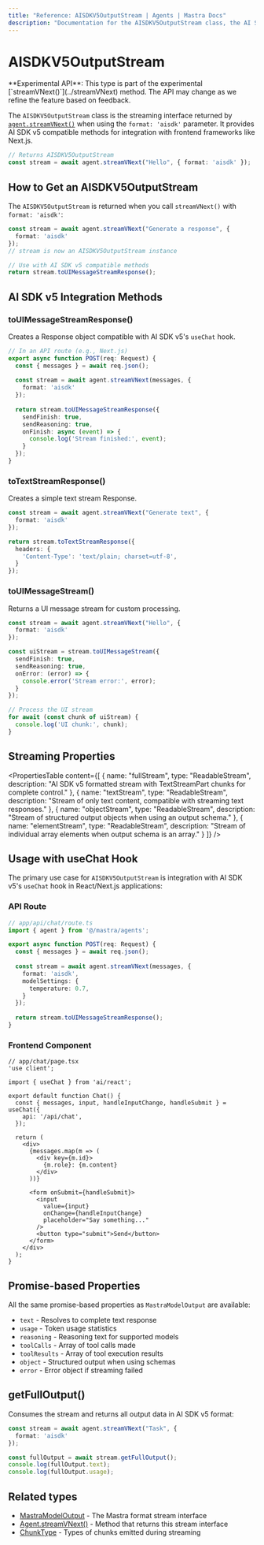 ```yaml
---
title: "Reference: AISDKV5OutputStream | Agents | Mastra Docs"
description: "Documentation for the AISDKV5OutputStream class, the AI SDK v5 compatible streaming interface returned by agent.streamVNext() when using format: 'aisdk'."
---
```



# AISDKV5OutputStream

<Callout type="warning">
  **Experimental API**: This type is part of the experimental [`streamVNext()`](../streamVNext) method. The API may change as we refine the feature based on feedback.
</Callout>

The `AISDKV5OutputStream` class is the streaming interface returned by [`agent.streamVNext()`](../streamVNext) when using the `format: 'aisdk'` parameter. It provides AI SDK v5 compatible methods for integration with frontend frameworks like Next.js.

```typescript
// Returns AISDKV5OutputStream
const stream = await agent.streamVNext("Hello", { format: 'aisdk' });
```

## How to Get an AISDKV5OutputStream

The `AISDKV5OutputStream` is returned when you call `streamVNext()` with `format: 'aisdk'`:

```typescript
const stream = await agent.streamVNext("Generate a response", {
  format: 'aisdk'
});
// stream is now an AISDKV5OutputStream instance

// Use with AI SDK v5 compatible methods
return stream.toUIMessageStreamResponse();
```

## AI SDK v5 Integration Methods

### toUIMessageStreamResponse()

Creates a Response object compatible with AI SDK v5's `useChat` hook.

```typescript
// In an API route (e.g., Next.js)
export async function POST(req: Request) {
  const { messages } = await req.json();
  
  const stream = await agent.streamVNext(messages, {
    format: 'aisdk'
  });
  
  return stream.toUIMessageStreamResponse({
    sendFinish: true,
    sendReasoning: true,
    onFinish: async (event) => {
      console.log('Stream finished:', event);
    }
  });
}
```

### toTextStreamResponse()

Creates a simple text stream Response.

```typescript
const stream = await agent.streamVNext("Generate text", {
  format: 'aisdk'
});

return stream.toTextStreamResponse({
  headers: {
    'Content-Type': 'text/plain; charset=utf-8',
  }
});
```

### toUIMessageStream()

Returns a UI message stream for custom processing.

```typescript
const stream = await agent.streamVNext("Hello", {
  format: 'aisdk'
});

const uiStream = stream.toUIMessageStream({
  sendFinish: true,
  sendReasoning: true,
  onError: (error) => {
    console.error('Stream error:', error);
  }
});

// Process the UI stream
for await (const chunk of uiStream) {
  console.log('UI chunk:', chunk);
}
```

## Streaming Properties

<PropertiesTable
  content={[
    {
      name: "fullStream",
      type: "ReadableStream<TextStreamPart>",
      description: "AI SDK v5 formatted stream with TextStreamPart chunks for complete control."
    },
    {
      name: "textStream",
      type: "ReadableStream<string>",
      description: "Stream of only text content, compatible with streaming text responses."
    },
    {
      name: "objectStream",
      type: "ReadableStream<TObjectSchema>",
      description: "Stream of structured output objects when using an output schema."
    },
    {
      name: "elementStream",
      type: "ReadableStream<any>",
      description: "Stream of individual array elements when output schema is an array."
    }
  ]}
/>

## Usage with useChat Hook

The primary use case for `AISDKV5OutputStream` is integration with AI SDK v5's `useChat` hook in React/Next.js applications:

### API Route

```typescript
// app/api/chat/route.ts
import { agent } from '@/mastra/agents';

export async function POST(req: Request) {
  const { messages } = await req.json();
  
  const stream = await agent.streamVNext(messages, {
    format: 'aisdk',
    modelSettings: {
      temperature: 0.7,
    }
  });
  
  return stream.toUIMessageStreamResponse();
}
```

### Frontend Component

```tsx
// app/chat/page.tsx
'use client';

import { useChat } from 'ai/react';

export default function Chat() {
  const { messages, input, handleInputChange, handleSubmit } = useChat({
    api: '/api/chat',
  });
  
  return (
    <div>
      {messages.map(m => (
        <div key={m.id}>
          {m.role}: {m.content}
        </div>
      ))}
      
      <form onSubmit={handleSubmit}>
        <input
          value={input}
          onChange={handleInputChange}
          placeholder="Say something..."
        />
        <button type="submit">Send</button>
      </form>
    </div>
  );
}
```

## Promise-based Properties

All the same promise-based properties as `MastraModelOutput` are available:

- `text` - Resolves to complete text response
- `usage` - Token usage statistics
- `reasoning` - Reasoning text for supported models
- `toolCalls` - Array of tool calls made
- `toolResults` - Array of tool execution results
- `object` - Structured output when using schemas
- `error` - Error object if streaming failed

## getFullOutput()

Consumes the stream and returns all output data in AI SDK v5 format:

```typescript
const stream = await agent.streamVNext("Task", {
  format: 'aisdk'
});

const fullOutput = await stream.getFullOutput();
console.log(fullOutput.text);
console.log(fullOutput.usage);
```

## Related types

- [MastraModelOutput](/reference/agents/MastraModelOutput) - The Mastra format stream interface
- [Agent.streamVNext()](/reference/agents/streamVNext) - Method that returns this stream interface
- [ChunkType](/reference/agents/ChunkType) - Types of chunks emitted during streaming